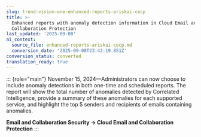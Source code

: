 ```yaml
---
slug: trend-vision-one-enhanced-reports-ariskai-cecp
title: >-
  Enhanced reports with anomaly detection information in Cloud Email and
  Collaboration Protection
last_updated: '2025-09-08'
ai_context:
  source_file: enhanced-reports-ariskai-cecp.md
  conversion_date: '2025-09-08T23:42:19.851Z'
conversion_status: converted
translation_ready: true
---
```


::: {role="main"}
November 15, 2024—Administrators can now choose to include anomaly detections in both one-time and scheduled reports. The report will show the total number of anomalies detected by Correlated Intelligence, provide a summary of these anomalies for each supported service, and highlight the top 5 senders and recipients of emails containing anomalies.

**Email and Collaboration Security → Cloud Email and Collaboration Protection**
:::
